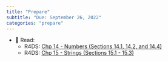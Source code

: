 ```yaml
---
title: "Prepare"
subtitle: "Due: September 26, 2022"
categories: "prepare"
---
```


-   📖 Read:
    -   R4DS: [Chp 14 - Numbers (Sections 14.1, 14.2, and 14.4)](https://r4ds.hadley.nz/numbers.html)
    -   R4DS: [Chp 15 - Strings (Sections 15.1 - 15.3)](https://r4ds.hadley.nz/strings.html)
